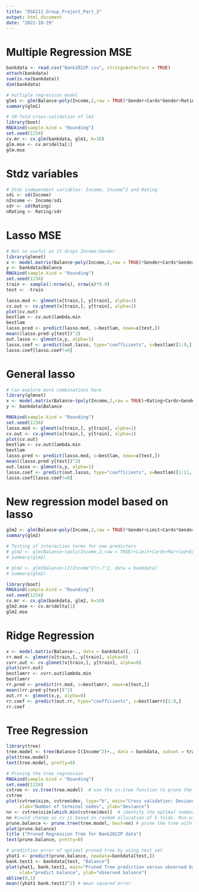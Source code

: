 ---
title: "DSA211_Group_Project_Part_2"
output: html_document
date: "2022-10-29"
---

# Multiple Regression MSE
```{r}
bankdata <- read.csv("Bank2022P.csv", stringsAsFactors = TRUE)
attach(bankdata)
sum(is.na(bankdata))
dim(bankdata)

# multiple regression model
glm1 <- glm(Balance~poly(Income,2,raw = TRUE)*Gender+Cards*Gender+Rating, data = bankdata)
summary(glm1)

# 10-fold cross-validation of lm1
library(boot)
RNGkind(sample.kind = "Rounding")
set.seed(1234)
cv.mr <- cv.glm(bankdata, glm1, K=10)
glm.mse <- cv.mr$delta[1]
glm.mse
```

# Stdz variables
```{r}
# Stdz independent variables: Income, Income^2 and Rating
sdi <- sd(Income)
nIncome <- Income/sdi
sdr <- sd(Rating)
nRating <- Rating/sdr
```


# Lasso MSE
```{r}
# Not so useful as it drops Income:Gender
library(glmnet)
x <- model.matrix(Balance~poly(Income,2,raw = TRUE)*Gender+Cards*Gender+Rating, data = bankdata)[,-1]
y <- bankdata$Balance
RNGkind(sample.kind = "Rounding")
set.seed(1234)
train <- sample(1:nrow(x), nrow(x)*0.9)
test <- -train

lasso.mod <- glmnet(x[train,], y[train], alpha=1)
cv.out <- cv.glmnet(x[train,], y[train], alpha=1)
plot(cv.out)
bestlam <- cv.out$lambda.min
bestlam
lasso.pred <- predict(lasso.mod, s=bestlam, newx=x[test,])
mean((lasso.pred-y[test])^2)
out.lasso <- glmnet(x,y, alpha=1)
lasso.coef <- predict(out.lasso, type="coefficients", s=bestlam)[1:9,]
lasso.coef[lasso.coef!=0]
```

# General lasso
```{r}
# Can explore more combinations here
library(glmnet)
x <- model.matrix(Balance~(poly(Income,2,raw = TRUE)+Rating+Cards+Gender)^2, data = bankdata)[,-1]
y <- bankdata$Balance

RNGkind(sample.kind = "Rounding")
set.seed(1234)
lasso.mod <- glmnet(x[train,], y[train], alpha=1)
cv.out <- cv.glmnet(x[train,], y[train], alpha=1)
plot(cv.out)
bestlam <- cv.out$lambda.min
bestlam
lasso.pred <- predict(lasso.mod, s=bestlam, newx=x[test,])
mean((lasso.pred-y[test])^2)
out.lasso <- glmnet(x,y, alpha=1)
lasso.coef <- predict(out.lasso, type="coefficients", s=bestlam)[1:11,]
lasso.coef[lasso.coef!=0]
```
# New regression model based on lasso
```{r}
glm2 <- glm(Balance~poly(Income,2,raw = TRUE)*Gender+Limit+Cards*Gender+Married*Cards+Education*Gender, data = bankdata)
summary(glm2)

# Testing of interaction terms for new predictors
# glm2 <- glm(Balance~(poly(Income,2,raw = TRUE)+Limit+Cards+Married+Education+Gender)^2, data = bankdata) 
# summary(glm2)

# glm2 <- glm(Balance~(I(Income^2)+.)^2, data = bankdata)
# summary(glm2)

library(boot)
RNGkind(sample.kind = "Rounding")
set.seed(1234)
cv.mr <- cv.glm(bankdata, glm2, K=10)
glm2.mse <- cv.mr$delta[1]
glm2.mse
```


# Ridge Regression
```{r}
x <- model.matrix(Balance~., data = bankdata)[,-1]
rr.mod <- glmnet(x[train,], y[train], alpha=0)
cvrr.out <- cv.glmnet(x[train,], y[train], alpha=0)
plot(cvrr.out)
bestlamrr <- cvrr.out$lambda.min
bestlamrr
rr.pred <- predict(rr.mod, s=bestlamrr, newx=x[test,])
mean((rr.pred-y[test])^2)
out.rr <- glmnet(x,y, alpha=0)
rr.coef <- predict(out.rr, type="coefficients", s=bestlamrr)[1:9,]
rr.coef
```


# Tree Regression
```{r}
library(tree)
tree.model <- tree(Balance~I(Income^2)+., data = bankdata, subset = train)
plot(tree.model)
text(tree.model, pretty=0)

# Pruning the tree regression
RNGkind(sample.kind = "Rounding")
set.seed(1234)
cvtree <- cv.tree(tree.model)  # use the cv.tree function to prune the tree.boston
cvtree
plot(cvtree$size, cvtree$dev, type="b", main="Cross validation: Deviance versus Size",
     xlab="Number of terminal nodes", ylab="deviance")
nn <- cvtree$size[which.min(cvtree$dev)]  # identify the optimal number of nodes 
nn #could change as cv is based on random allocation of k folds. Run with set.seed to be consistent
prune.balance <- prune.tree(tree.model, best=nn) # prune the tree with optimal size
plot(prune.balance)
title ("Pruned Regression Tree for Bank2022P data")
text(prune.balance, pretty=0)

# prediction error of optimal pruned tree by using test set
yhat1 <- predict(prune.balance, newdata=bankdata[test,])
bank.test1 <- bankdata[test, "Balance"]
plot(yhat1, bank.test1, main="Pruned Tree prediction versus observed balance for test data",
     xlab="predict balance", ylab="observed balance")
abline(0,1)
mean((yhat1-bank.test1)^2) # mean squared error
```

